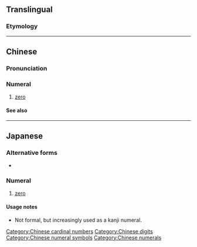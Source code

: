 {{character info/new}}
{{also|Appendix:Variations of "o"|0}}
{{commonscat}}
==Translingual==

===Etymology===
{{rfe|lang=mul}}

{{attention|mul}}

----

==Chinese==
{{zh-forms|alt=零}}

===Pronunciation===
{{zh-pron
|m=líng
|c=ling4
|h=pfs=làng
|mn=lêng
|w=3lin
|ma=y
|cat=num
}}

===Numeral===
{{zh-num}}

# [[zero]]

====See also====
{{Chinese-numbers}}

{{zh-cat|Beginning}}
[[Category:Chinese cardinal numbers]]
[[Category:Chinese digits]]
[[Category:Chinese numeral symbols]]
[[Category:Chinese numerals]]

----

==Japanese==

===Alternative forms===
* {{ja-l|零}}

===Numeral===
{{ja-pos|numeral|ゼロ|れい}}

# [[zero]]
#:{{ux|ja|二'''〇〇'''七年七月二三日|July the 23rd, 2007}}

====Usage notes====
* Not formal, but increasingly used as a kanji numeral.

{{cln|ja|numeral symbols|0}}